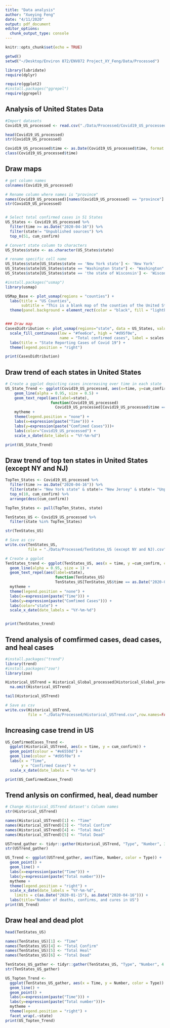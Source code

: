 ```yaml
---
title: "Data analysis"
author: "Xueying Feng"
date: "4/11/2020"
output: pdf_document
editor_options: 
  chunk_output_type: console
---
```


```r
knitr::opts_chunk$set(echo = TRUE)
```


```r
getwd()
setwd("~/Desktop/Environ 872/ENV872 Project_XY_Feng/Data/Processed")

library(lubridate)
require(dplyr)

require(ggplot2)
#install.packages("ggrepel") 
require(ggrepel)

```


## Analysis of United States Data

```r
#Import datasets
Covid19_US_processed <- read.csv("./Data/Processed/Covid19_US_processed.csv")

head(Covid19_US_processed)
str(Covid19_US_processed)

Covid19_US_processed$time <- as.Date(Covid19_US_processed$time, format = "%m/%d/%y") 
class(Covid19_US_processed$time)

```

## Draw maps

```r
# get column names
colnames(Covid19_US_processed)

# Rename column where names is "province"
names(Covid19_US_processed)[names(Covid19_US_processed) == "province"] <- "state"
str(Covid19_US_processed)


# Select total confirmed cases in 51 States
US_States <- Covid19_US_processed %>%
  filter(time >= as.Date("2020-04-16")) %>%
  filter(state!= "Unpublished sources") %>%
  top_n(51, cum_confirm)

# Convert state column to characters 
US_States$state <- as.character(US_States$state)

# rename specific cell name
US_States$state[US_States$state == 'New York state'] <- 'New York'
US_States$state[US_States$state == "Washington State"] <- "Washington"
US_States$state[US_States$state == 'the state of Wisconsin'] <- 'Wisconsin'


```

```r
#install.packages("usmap")
library(usmap)

USMap_Base <- plot_usmap(regions = "counties") + 
  labs(title = "US Counties",
       subtitle = "This is a blank map of the counties of the United States.") + 
  theme(panel.background = element_rect(color = "black", fill = "lightblue"))


### Draw map
CasesDidtribution <- plot_usmap(regions="state", data = US_States, values = "cum_confirm", color = "black") +
  scale_fill_continuous(low = "#fee6ce", high = "#d95f0e", 
                        name = "Total confirmed cases", label = scales::comma) + 
  labs(title = "State Reporting Cases of Covid 19") +
  theme(legend.position = "right")

print(CasesDidtribution)
```

## Draw trend of each states in United States

```r
# Create a ggplot depicting cases incereasing over time in each state
US_State_Trend <- ggplot(Covid19_US_processed, aes(x=time, y=cum_confirm, color=state)) +
    geom_line(alpha = 0.95, size = 0.5) +
    geom_text_repel(aes(label=state),
                    function(Covid19_US_processed) 
                      Covid19_US_processed[Covid19_US_processed$time == as.Date("2020-04-16"),])+
    mytheme +
    theme(legend.position = "none") +
    labs(x=expression(paste("Time"))) + 
    labs(y=expression(paste("Comfimed Cases")))+
    labs(color="Covid19_US_processed") +
    scale_x_date(date_labels = "%Y-%m-%d") 

print(US_State_Trend)
```

## Draw trend of top ten states in United States (except NY and NJ)
```r

TopTen_States <- Covid19_US_processed %>%
  filter(time >= as.Date("2020-04-16")) %>%
  filter(state!= "New York state" & state!= "New Jersey" & state!= "Unpublishedsources") %>%
  top_n(10, cum_confirm) %>%
  arrange(desc(cum_confirm))

TopTen_States <- pull(TopTen_States, state)

TenStates_US <- Covid19_US_processed %>% 
  filter(state %in% TopTen_States) 

str(TenStates_US)

# Save as csv
write.csv(TenStates_US,
          file = "./Data/Processed/TenStates_US (except NY and NJ).csv")
```


```r
# Create a ggplot 
TenStates_trend <- ggplot(TenStates_US, aes(x = time, y =cum_confirm, color=state)) +
  geom_line(alpha = 0.95, size = 1) +
  geom_text_repel(aes(label=state),
                      function(TenStates_US) 
                      TenStates_US[TenStates_US$time == as.Date("2020-04-16"),])+
  mytheme +
  theme(legend.position = "none") +
  labs(x=expression(paste("Time"))) + 
  labs(y=expression(paste("Comfimed Cases"))) +
  labs(color="state") +
  scale_x_date(date_labels = "%Y-%m-%d")


print(TenStates_trend)
```

## Trend analysis of comfirmed cases, dead cases, and heal cases
```{r")}
#install.packages("trend") 
library(trend) 
#install.packages("zoo") 
library(zoo)

Historical_USTrend = Historical_Global_processed[Historical_Global_processed$country == 'United States',] %>%
  na.omit(Historical_USTrend)

tail(Historical_USTrend)

# Save as csv
write.csv(Historical_USTrend,
          file = "./Data/Processed/Historical_USTrend.csv",row.names=FALSE)

```

## Increasing case trend in US

```r
US_ComfirmedCases_Trend <-
  ggplot(Historical_USTrend, aes(x = time, y = cum_confirm)) +
  geom_point(colour = "#e6550d") +
  geom_line(colour = "#d95f0e") +
  labs(x = "Time", 
       y = "Confirmed Cases") + 
  scale_x_date(date_labels = "%Y-%m-%d")

print(US_ComfirmedCases_Trend)
```

## Trend anlysis on confirmed, heal, dead number

```r
# Change Historical_USTrend dataset's Column names
str(Historical_USTrend)

names(Historical_USTrend)[1] <- "Time"
names(Historical_USTrend)[3] <- "Total Confirm"
names(Historical_USTrend)[4] <- "Total Heal"
names(Historical_USTrend)[5] <- "Total Dead"

USTrend_gather <- tidyr::gather(Historical_USTrend, "Type", "Number", 3:5)
str(USTrend_gather)
```


```r
US_Trend <- ggplot(USTrend_gather, aes(Time, Number, color = Type)) +
  geom_point() + 
  geom_line() + 
  labs(x=expression(paste("Time"))) + 
  labs(y=expression(paste("Total number")))+
  mytheme + 
  theme(legend.position = "right") +
  scale_x_date(date_labels = "%Y-%m-%d", 
    limits = c(as.Date("2020-01-15"), as.Date("2020-04-16"))) +
  labs(title="Number of deaths, confirms, and cures in US") 
print(US_Trend)


```

## Draw heal and dead plot 

```r
head(TenStates_US)

names(TenStates_US)[1] <- "Time"
names(TenStates_US)[4] <- "Total Confirm"
names(TenStates_US)[5] <- "Total Heal"
names(TenStates_US)[6] <- "Total Dead"

TenStates_US_gather <- tidyr::gather(TenStates_US, "Type", "Number", 4:6)
str(TenStates_US_gather)
```


```r
US_Topten_Trend <-
  ggplot(TenStates_US_gather, aes(x = Time, y = Number, color = Type)) +
  geom_line() +
  geom_point() +
  labs(x=expression(paste("Time"))) + 
  labs(y=expression(paste("Total number")))+
  mytheme + 
  theme(legend.position = "right") +
  facet_wrap(.~state)
print(US_Topten_Trend)

```






